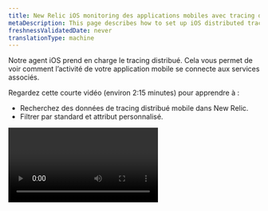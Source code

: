 ```yaml
---
title: New Relic iOS monitoring des applications mobiles avec tracing distribué
metaDescription: This page describes how to set up iOS distributed tracing.
freshnessValidatedDate: never
translationType: machine
---
```


Notre agent iOS prend en charge le tracing distribué. Cela vous permet de voir comment l’activité de votre application mobile se connecte aux services associés.

Regardez cette courte vidéo (environ 2:15 minutes) pour apprendre à :

* Recherchez des données de tracing distribué mobile dans New Relic.
* Filtrer par standard et attribut personnalisé.

<Video id="tkAxeE5cT2Q" type="youtube" />

## Exigences [#requirements]

Pour utiliser le tracing distribué, vous avez besoin de l'agent iOS version 7.3.0 ou supérieure. Nous vous recommandons d'utiliser l'agent le plus récent.

## Comment configurer le tracing distribué [#setup]

Pour les agents mobiles qui prennent en charge cette fonctionnalité, elle est activée par défaut.

Si vous préférez désactiver le tracing distribué, consultez [l'indicateur de fonctionnalité iOS](/docs/mobile-monitoring/new-relic-mobile-ios/api-guides/ios-agent-configuration-feature-flags/#dt).

## Activer le traçage infini [#infinite-tracing]

Si vos applications mobiles disposent de services en aval qui utilisent notre tracing distribué en fin de workflow [Infinite Tracing](/docs/distributed-tracing/infinite-tracing/introduction-infinite-tracing), vous devez activer cette fonctionnalité pour vos applications mobiles.Cela garantit que votre span racine (l&amp;apos;application mobile d&amp;apos;initiation) est incluse dans le reste des spans suivis par Infinite Tracing.

Pour configurer cela, consultez les [étapes d'Infinite Tracing](/docs/distributed-tracing/infinite-tracing/set-trace-observer) pour créer un observateur de trace et sélectionner les applications mobiles (sources de données) qui doivent signaler les étendues.

## Rechercher des données [#find-data]

Les étendues mobiles apparaissent dans toute [interface utilisateur de tracing distribué New Relic](/docs/understand-dependencies/distributed-tracing/ui-data/additional-distributed-tracing-features-new-relic-one/) où ces étendues font partie d&amp;apos;une trace.

Voici quelques conseils pour rechercher et interroger des données :

* Vous pouvez trouver la trace d'origine finale de l'utilisateur dans n'importe quelle [interface utilisateur de tracing distribué New Relic](/docs/understand-dependencies/distributed-tracing/ui-data/additional-distributed-tracing-features-new-relic-one).

* Dans l'interface utilisateur de tracing distribué, les portées finales des utilisateurs sont indiquées par le<img title="New Relic distributed tracing mobile span icon" alt="New Relic distributed tracing mobile span icon" src="/images/mobile_icon_icon.webp" style={{height: "30px", width: "30px"}}>icône.</img>

* Pour voir l'attribut d'une plage, sélectionnez [une plage dans l'interface utilisateur](/docs/apm/distributed-tracing/ui-data/understand-use-distributed-tracing-data#span-details).

* Les étendues sont signalées sous forme [de données d'étendue](/attribute-dictionary/?event=Span) et peuvent être [interrogées dans New Relic](/docs/using-new-relic/data/understand-data/query-new-relic-data).

* Conseils de requête :

  * requête par nom en définissant `mobileApp.name` sur le nom de l&amp;apos;application mobile.
  * requête de trace contenant au moins une application mobile avec `mobileApp.name is not null`.
  * requête de trace contenant au moins une application backend avec `appName is not null`.
  * requête de trace contenant à la fois les étendues mobiles et backend en combinant les deux conditions précédentes.

## Dépannage [#troubleshooting]

Si vous ne voyez pas les spans finales des utilisateurs ou si vous rencontrez d'autres problèmes de tracing distribué, consultez [dépannage](/docs/apm/distributed-tracing/troubleshooting/troubleshooting-missing-trace-data).